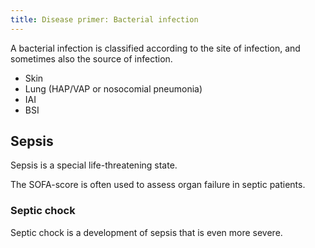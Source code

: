 ```yaml
---
title: Disease primer: Bacterial infection
---
```


A bacterial infection is classified according to the site of infection, and sometimes also the source of infection.

* Skin
* Lung (HAP/VAP or nosocomial pneumonia)
* IAI
* BSI

## Sepsis

Sepsis is a special life-threatening state.

The SOFA-score is often used to assess organ failure in septic patients.

### Septic chock

Septic chock is a development of sepsis that is even more severe.
